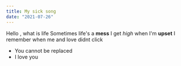 ```yaml
---
title: My sick song
date: "2021-07-26"
---
```

Hello , what is life
Sometimes life's a **mess** 
I get *high* when I'm **upset**
I remember when me and love didnt click

- You cannot be replaced
- I love you
